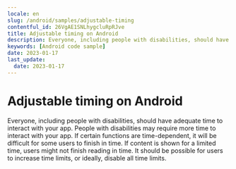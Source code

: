 ```yaml
---
locale: en
slug: /android/samples/adjustable-timing
contentful_id: 26VgAE1SNLhygcluRpRJve
title: Adjustable timing on Android
description: Everyone, including people with disabilities, should have adequate time to interact with your app.
keywords: [Android code sample]
date: 2023-01-17
last_update:
  date: 2023-01-17
---
```


# Adjustable timing on Android

Everyone, including people with disabilities, should have adequate time to interact with your app. People with disabilities may require more time to interact with your app. If certain functions are time-dependent, it will be difficult for some users to finish in time. If content is shown for a limited time, users might not finish reading in time. It should be possible for users to increase time limits, or ideally, disable all time limits.

<CodeSample id="screen-timing" locale="en" platform="android"/>
